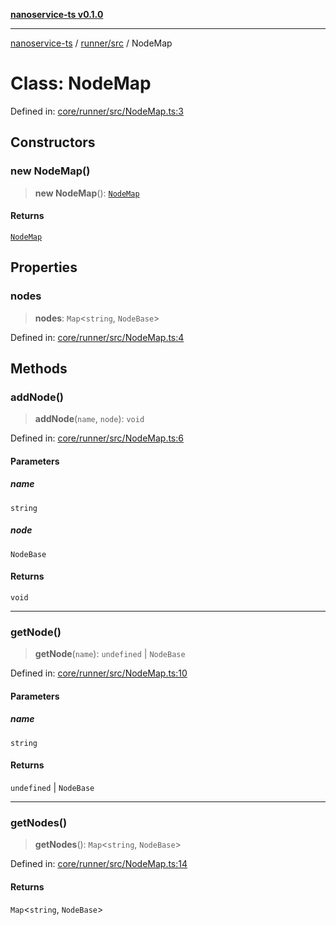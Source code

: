 [**nanoservice-ts v0.1.0**](/docs/ref/README)

***

[nanoservice-ts](/docs/ref/README) / [runner/src](/docs/ref/runner/src/README) / NodeMap

# Class: NodeMap

Defined in: [core/runner/src/NodeMap.ts:3](https://github.com/deskree-inc/nanoservice-ts/blob/3ff7c6796e400e5bcd826090854040c1559068d4/core/runner/src/NodeMap.ts#L3)

## Constructors

### new NodeMap()

> **new NodeMap**(): [`NodeMap`](/docs/ref/runner/src/classes/NodeMap)

#### Returns

[`NodeMap`](/docs/ref/runner/src/classes/NodeMap)

## Properties

### nodes

> **nodes**: `Map`\<`string`, `NodeBase`\>

Defined in: [core/runner/src/NodeMap.ts:4](https://github.com/deskree-inc/nanoservice-ts/blob/3ff7c6796e400e5bcd826090854040c1559068d4/core/runner/src/NodeMap.ts#L4)

## Methods

### addNode()

> **addNode**(`name`, `node`): `void`

Defined in: [core/runner/src/NodeMap.ts:6](https://github.com/deskree-inc/nanoservice-ts/blob/3ff7c6796e400e5bcd826090854040c1559068d4/core/runner/src/NodeMap.ts#L6)

#### Parameters

##### name

`string`

##### node

`NodeBase`

#### Returns

`void`

***

### getNode()

> **getNode**(`name`): `undefined` \| `NodeBase`

Defined in: [core/runner/src/NodeMap.ts:10](https://github.com/deskree-inc/nanoservice-ts/blob/3ff7c6796e400e5bcd826090854040c1559068d4/core/runner/src/NodeMap.ts#L10)

#### Parameters

##### name

`string`

#### Returns

`undefined` \| `NodeBase`

***

### getNodes()

> **getNodes**(): `Map`\<`string`, `NodeBase`\>

Defined in: [core/runner/src/NodeMap.ts:14](https://github.com/deskree-inc/nanoservice-ts/blob/3ff7c6796e400e5bcd826090854040c1559068d4/core/runner/src/NodeMap.ts#L14)

#### Returns

`Map`\<`string`, `NodeBase`\>
